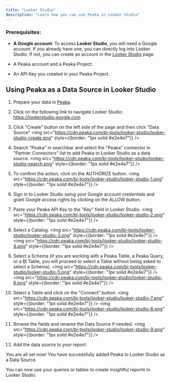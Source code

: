 ```yaml
---
title: "Looker Studio"
description: "Learn how you can use Peaka in Looker Studio"
---
```


### Prerequisites:
- **A Google account**: To access **Looker Studio**, you will need a Google account. If you already have one, you can directly log into Looker Studio. If not, you can create an account in the [Looker Studio](https://lookerstudio.google.com/) page.

- A Peaka account and a Peaka Project.

- An API Key you created in your Peaka Project.

## Using Peaka as a Data Source in Looker Studio

1) Prepare your data in [Peaka](https://peaka.studio).

2) Click on the following link to navigate Looker Studio: <a href="https://lookerstudio.google.com" target="_blank">https://lookerstudio.google.com</a>

3) Click "Create" button on the left side of the page and then click "Data Source"
<img src="https://cdn.peaka.com/bi-tools/looker-studio/looker-studio-create.png" style={{border: "1px solid #e2e4e7"}} />

4) Search "Peaka" in searchbar and select the "Peaka" connector in "Partner Connectors" list to add Peaka to Looker Studio as a data source.
<img src="https://cdn.peaka.com/bi-tools/looker-studio/looker-studio-search.png" style={{border: "1px solid #e2e4e7"}} />

5) To confirm the action, click on the AUTHORIZE button.
<img src="https://cdn.peaka.com/bi-tools/looker-studio/looker-studio-1.png" style={{border: "1px solid #e2e4e7"}} />

6) Sign in to Looker Studio using your Google account credentials and grant Google access rights by clicking on the ALLOW button.

7) Paste your Peaka API Key to the "Key" field in Looker Studio.
<img src="https://cdn.peaka.com/bi-tools/looker-studio/looker-studio-2.png" style={{border: "1px solid #e2e4e7"}} />

8) Select a Catalog.
<img src="https://cdn.peaka.com/bi-tools/looker-studio/looker-studio-3.png" style={{border: "1px solid #e2e4e7"}} />
<img src="https://cdn.peaka.com/bi-tools/looker-studio/looker-studio-4.png" style={{border: "1px solid #e2e4e7"}} />

9) Select a Schema (if you are working with a Peaka Table, a Peaka Query, or a BI Table, you will proceed to select a Table without being asked to select a Schema).
<img src="https://cdn.peaka.com/bi-tools/looker-studio/looker-studio-5.png" style={{border: "1px solid #e2e4e7"}} />
<img src="https://cdn.peaka.com/bi-tools/looker-studio/looker-studio-6.png" style={{border: "1px solid #e2e4e7"}} />

10) Select a Table and click on the "Connect" button.
<img src="https://cdn.peaka.com/bi-tools/looker-studio/looker-studio-7.png" style={{border: "1px solid #e2e4e7"}} />
<img src="https://cdn.peaka.com/bi-tools/looker-studio/looker-studio-8.png" style={{border: "1px solid #e2e4e7"}} />

11) Browse the fields and rename the Data Source if needed.
<img src="https://cdn.peaka.com/bi-tools/looker-studio/looker-studio-9.png" style={{border: "1px solid #e2e4e7"}} />

12) Add the data source to your report.

You are all set now! You have successfully added Peaka to Looker Studio as a Data Source.

You can now use your queries or tables to create insightful reports in Looker Studio.
